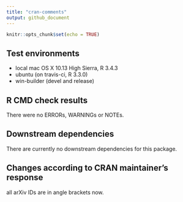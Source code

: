 ```yaml
---
title: "cran-comments"
output: github_document
---
```


```r
knitr::opts_chunk$set(echo = TRUE)
```

## Test environments 
* local mac OS X 10.13 High Sierra, R 3.4.3 
* ubuntu (on travis-ci, R 3.3.0)
* win-builder (devel and release)

## R CMD check results
There were no ERRORs, WARNINGs or NOTEs. 

## Downstream dependencies
There are currently no downstream dependencies for this package. 

## Changes according to CRAN maintainer's response 
all arXiv IDs are in angle brackets now. 
